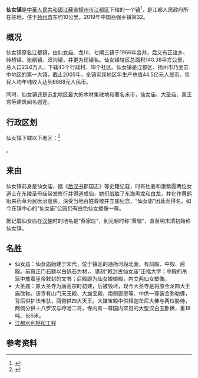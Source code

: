 {{中国乡级行政区
|景观照片文件名 = 
|景观照片描述 = 
|汉语拼音 = 
|其他语言 = 
|其他语言名称 = 
|旧称 = 
|地名出处 = 
|位置图文件名 = 
|位置图描述 = 
|自定义图片= 
|建置时间 = 
|政府驻地 = 
|毗邻 = 
|总面积 = 
|总人口 = 
|总人口年份 = 
|户籍人口 = 
|户籍人口年份 = 
|常住人口 = 
|常住人口年份 = 
|人口密度 = 
|GDP = 
|GDP年份 = 
|邮政编码 = 
|电话区号 = 514
|官方网站 = 
|网站名称 = 
|32/10/12/100/000}}
'''仙女镇'''是[[中華人民共和國|中華人民共和國]][[江蘇省|江蘇省]][[揚州市|揚州市]][[江都区|江都区]]下辖的一个[[行政建制镇|镇]]<ref>{{PRC admin/ref sgc|{{PRC admin/parent|32/10/12/100/000}}}}</ref>，是江都人民政府所在驻地，住于[[扬州市|扬州市]]东约10公里。2019年中国百强乡镇第32。

== 概况 ==
仙女镇原名江都镇，由仙女庙、龙川、七闸三镇于1966年合并，后又有正谊乡、砖桥镇、张纲镇、双沟镇，并更为现镇名。仙女镇辖区总面积140.38平方公里，总人口23.6万人，下辖43个行政村、19个社区。仙女镇是江都区、扬州市乃至苏中地区的第一大镇，截止2005年，全镇实现地区年生产总值44.5亿元人民币，农民人均年纯收入达到6668元人民币。

同时，仙女镇还是[[苏北|苏北]]地区最大的木材集散地和著名米市，仙女庙、大圣庙、禹王宫等建筑闻名遐迩。

== 行政区划 ==
仙女镇下辖以下地区：<ref>{{PRC admin/ref sgc|32/10/12/100/000}}</ref>

{{PRC admin/children|32/10/12/100/000}}。

== 来由 ==
仙女镇前身是仙女庙，据《[[后汉书|后汉书]]郡国志》等史籍记载，时有杜姜和康紫霞两位女道士在东陵圣母庙带发修行并得道成仙，她们战胜了东海黑龙和白龙，并化作黄鹤衔来药草为民医治瘟疾，深受当地百姓尊敬并立庙纪念，“仙女庙”因此而得名。如今在镇中心的“仙女庙”公园仍有白色仙女塑像一尊。

据记载仙女庙在[[汉朝|汉朝]]时的地名是“蔡家庄”，到元朝时称“黄塘”，直至明末清初始称仙女镇。

== 名胜 ==
*仙女庙：仙女庙始建于宋代，位于镇区的通扬河段北面，有前殿、中殿、后殿。前殿正门石额以白矾石为材，、镌刻“敕封古仙女庙”正楷大字；中殿的吊篮中放着皇帝敕封的文书；后殿即为仙女娘娘殿，内立两仙女塑像。
*大圣庙：原大圣寺为唐高宗时初建，后被毁坏，现今大圣寺是将原金龙四大王庙改称。该寺有山门天王殿、大雄宝殿、南侧廊房等、中供一尊装金弥勒佛，背后供护法韦驮，两侧供四大天王。大雄宝殿中供释迦牟尼大佛与两位胁侍，两侧分供十八罗汉与哼哈二将，寺内有一尊国内罕见的大型汉白玉卧佛，重18吨、长6米。
*[[江都水利枢纽工程|江都水利枢纽工程]]

== 参考资料 ==
{{reflist}}

{{PRC admin/navcat|32/10/12/100/000}}
